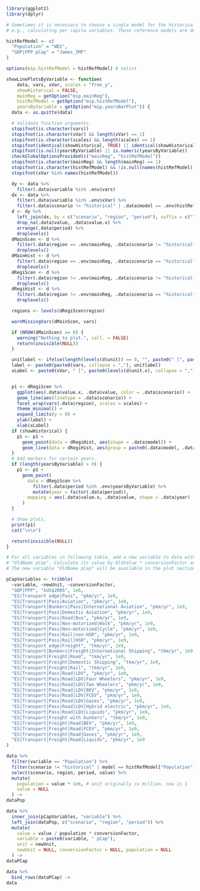 ```r

library(ggplot2)
library(dplyr)

```

```r

# Sometimes it is necessary to choose a single model for the historical data,
# e.g., calculating per capita variables. These reference models are defined here.

histRefModel <- c(
  "Population" = "WDI",
  "GDP|PPP pCap" = "James_IMF"
)

options(mip.histRefModel = histRefModel) # nolint

```


```r

showLinePlotsByVariable <- function(
    data, vars, xVar, scales = "free_y",
    showHistorical = FALSE,
    mainReg = getOption("mip.mainReg"),
    histRefModel = getOption("mip.histRefModel"),
    yearsByVariable = getOption("mip.yearsBarPlot")) {
  data <- as.quitte(data)

  # Validate function arguments.
  stopifnot(is.character(vars))
  stopifnot(is.character(xVar) && length(xVar) == 1)
  stopifnot(is.character(scales) && length(scales) == 1)
  stopifnot(identical(showHistorical, TRUE) || identical(showHistorical, FALSE))
  stopifnot(is.null(yearsByVariable) || is.numeric(yearsByVariable))
  checkGlobalOptionsProvided(c("mainReg", "histRefModel"))
  stopifnot(is.character(mainReg) && length(mainReg) == 1)
  stopifnot(is.character(histRefModel) && !is.null(names(histRefModel)))
  stopifnot(xVar %in% names(histRefModel))

  dy <- data %>%
    filter(.data$variable %in% .env$vars)
  dx <- data %>%
    filter(.data$variable %in% .env$xVar) %>%
    filter(.data$scenario != "historical" | .data$model == .env$histRefModel[.env$xVar])
  d <- dy %>%
    left_join(dx, by = c("scenario", "region", "period"), suffix = c("", ".x")) %>%
    drop_na(.data$value, .data$value.x) %>%
    arrange(.data$period) %>%
    droplevels()
  dMainScen <- d %>%
    filter(.data$region == .env$mainReg, .data$scenario != "historical") %>%
    droplevels()
  dMainHist <- d %>%
    filter(.data$region == .env$mainReg, .data$scenario == "historical") %>%
    droplevels()
  dRegiScen <- d %>%
    filter(.data$region != .env$mainReg, .data$scenario != "historical") %>%
    droplevels()
  dRegiHist <- d %>%
    filter(.data$region != .env$mainReg, .data$scenario == "historical") %>%
    droplevels()

  regions <- levels(dRegiScen$region)

  warnMissingVars(dMainScen, vars)

  if (NROW(dMainScen) == 0) {
    warning("Nothing to plot.", call. = FALSE)
    return(invisible(NULL))
  }

  unitlabel <- ifelse(length(levels(d$unit)) == 0, "", paste0(" [", paste0(levels(d$unit), collapse = ","), "]"))
  label <- paste0(paste0(vars, collapse = ","), unitlabel)
  xLabel <- paste0(xVar, " [", paste0(levels(d$unit.x), collapse = ","), "]")


  p1 <- dRegiScen %>%
    ggplot(aes(.data$value.x, .data$value, color = .data$scenario)) +
    geom_line(aes(linetype = .data$scenario)) +
    facet_wrap(vars(.data$region), scales = scales) +
    theme_minimal() +
    expand_limits(y = 0) +
    ylab(label) +
    xlab(xLabel)
  if (showHistorical) {
    p1 <- p1 +
      geom_point(data = dRegiHist, aes(shape = .data$model)) +
      geom_line(data = dRegiHist, aes(group = paste0(.data$model, .data$region)), alpha = 0.5)
  }
  # Add markers for certain years.
  if (length(yearsByVariable) > 0) {
    p1 <- p1 +
      geom_point(
        data = dRegiScen %>%
          filter(.data$period %in% .env$yearsByVariable) %>%
          mutate(year = factor(.data$period)),
        mapping = aes(.data$value.x, .data$value, shape = .data$year)
      )
  }

  # Show plots.
  print(p1)
  cat("\n\n")

  return(invisible(NULL))
}

```

```r
# For all variables in following table, add a new variable to data with the name
# "OldName pCap". Calculate its value by OldValue * conversionFactor and set its unit to newUnit.
# The new variable "OldName pCap" will be available in the plot sections.

pCapVariables <- tribble(
  ~variable, ~newUnit, ~conversionFactor,
  "GDP|PPP", "kUS$2005", 1e6,
  "ES|Transport edge|Pass", "pkm/yr", 1e9,
  "ES|Transport|Pass|Aviation", "pkm/yr", 1e9,
  "ES|Transport|Bunkers|Pass|International Aviation", "pkm/yr", 1e9,
  "ES|Transport|Pass|Domestic Aviation", "pkm/yr", 1e9,
  "ES|Transport|Pass|Road|Bus", "pkm/yr", 1e9,
  "ES|Transport|Pass|Non-motorized|Walk", "pkm/yr", 1e9,
  "ES|Transport|Pass|Non-motorized|Cycle", "pkm/yr", 1e9,
  "ES|Transport|Pass|Rail|non-HSR", "pkm/yr", 1e9,
  "ES|Transport|Pass|Rail|HSR", "pkm/yr", 1e9,
  "ES|Transport edge|Freight", "tkm/yr", 1e9,
  "ES|Transport|Bunkers|Freight|International Shipping", "tkm/yr", 1e9,
  "ES|Transport|Freight|Road", "tkm/yr", 1e9,
  "ES|Transport|Freight|Domestic Shipping", "tkm/yr", 1e9,
  "ES|Transport|Freight|Rail", "tkm/yr", 1e9,
  "ES|Transport|Pass|Road|LDV", "pkm/yr", 1e9,
  "ES|Transport|Pass|Road|LDV|Four Wheelers", "pkm/yr", 1e9,
  "ES|Transport|Pass|Road|LDV|Two Wheelers", "pkm/yr", 1e9,
  "ES|Transport|Pass|Road|LDV|BEV", "pkm/yr", 1e9,
  "ES|Transport|Pass|Road|LDV|FCEV", "pkm/yr", 1e9,
  "ES|Transport|Pass|Road|LDV|Gases", "pkm/yr", 1e9,
  "ES|Transport|Pass|Road|LDV|Hybrid electric", "pkm/yr", 1e9,
  "ES|Transport|Pass|Road|LDV|Liquids", "pkm/yr", 1e9,
  "ES|Transport|Freight with bunkers", "tkm/yr", 1e9,
  "ES|Transport|Freight|Road|BEV", "pkm/yr", 1e9,
  "ES|Transport|Freight|Road|FCEV", "pkm/yr", 1e9,
  "ES|Transport|Freight|Road|Gases", "pkm/yr", 1e9,
  "ES|Transport|Freight|Road|Liquids", "pkm/yr", 1e9
)

data %>%
  filter(variable == "Population") %>%
  filter(scenario != "historical" | model == histRefModel["Population"]) %>%
  select(scenario, region, period, value) %>%
  mutate(
    population = value * 1e6, # unit originally is million, now is 1
    value = NULL
  ) ->
dataPop

data %>%
  inner_join(pCapVariables, "variable") %>%
  left_join(dataPop, c("scenario", "region", "period")) %>%
  mutate(
    value = value / population * conversionFactor,
    variable = paste0(variable, " pCap"),
    unit = newUnit,
    newUnit = NULL, conversionFactor = NULL, population = NULL
  ) ->
dataPCap

data %>%
  bind_rows(dataPCap) ->
data
```


